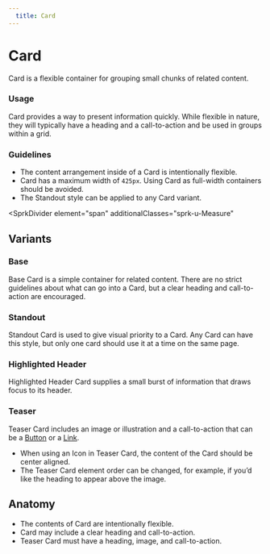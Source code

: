 ```yaml
---
  title: Card
---
```


# Card

Card is a flexible container
for grouping small chunks of related content.

<ComponentPreview
  componentName="card--default-story"
  hasReact
  hasAngular
  hasHTML
/>

### Usage

Card provides a way to present
information quickly. While
flexible in nature, they will
typically have a heading and
a call-to-action and be used in
groups within a grid.

### Guidelines

- The content arrangement inside of a Card is intentionally flexible.
- Card has a maximum width of `425px`.
Using Card as full-width containers should be avoided.
- The Standout style can be applied to any Card variant.

<SprkDivider
 element="span"
 additionalClasses="sprk-u-Measure"
></SprkDivider>

## Variants

### Base

Base Card is a simple container for
related content. There are no strict
guidelines about what can go into a
Card, but a clear heading and
call-to-action are encouraged.

<ComponentPreview
  componentName="card--default-story"
  hasReact
  hasAngular
  hasHTML
/>

### Standout

Standout Card is used to give
visual priority to a Card.
Any Card can have this style,
but only one card should use it at a
time on the same page.

<ComponentPreview
  componentName="card--standout"
  hasReact
  hasAngular
  hasHTML
/>

### Highlighted Header

Highlighted Header Card supplies a
small burst of information that
draws focus to its header.

<ComponentPreview
  componentName="card--highlighted-header"
  hasReact
  hasAngular
  hasHTML
/>

### Teaser

Teaser Card includes an
image or illustration and a
call-to-action that can be
a [Button](/using-spark/components/button) or a [Link](/using-spark/components/link).

- When using an Icon in Teaser Card, the
content of the Card should be center aligned.
- The Teaser Card element order can
be changed, for example, if you’d
like the heading to appear above the image.

<ComponentPreview
  componentName="card--teaser"
  hasReact
  hasAngular
  hasHTML
/>

## Anatomy

- The contents of Card are intentionally flexible.
- Card may include a clear heading and call-to-action.
- Teaser Card must have a heading, image, and call-to-action.

